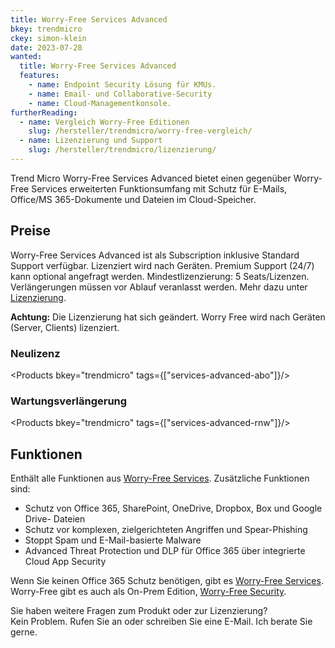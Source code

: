```yaml
---
title: Worry-Free Services Advanced
bkey: trendmicro
ckey: simon-klein
date: 2023-07-28
wanted:
  title: Worry-Free Services Advanced
  features:
    - name: Endpoint Security Lösung für KMUs.
    - name: Email- und Collaborative-Security
    - name: Cloud-Managementkonsole.
furtherReading:
  - name: Vergleich Worry-Free Editionen
    slug: /hersteller/trendmicro/worry-free-vergleich/
  - name: Lizenzierung und Support
    slug: /hersteller/trendmicro/lizenzierung/
---
```



<Intro>

Trend Micro Worry-Free Services Advanced bietet einen gegenüber Worry-Free Services erweiterten Funktionsumfang mit Schutz für E-Mails, Office/MS 365-Dokumente und Dateien im Cloud-Speicher.


</Intro>

<TOC />


## Preise

Worry-Free Services Advanced ist als Subscription inklusive Standard Support verfügbar. Lizenziert wird nach Geräten. Premium Support (24/7) kann optional angefragt werden. Mindestlizenzierung: 5 Seats/Lizenzen. Verlängerungen müssen vor Ablauf veranlasst werden. Mehr dazu unter [Lizenzierung](/hersteller/trendmicro/lizenzierung/).

<Info>

**Achtung:** Die Lizenzierung hat sich geändert. Worry Free wird nach Geräten (Server, Clients) lizenziert.

</Info>

### Neulizenz

<Products bkey="trendmicro" tags={["services-advanced-abo"]}/>

### Wartungsverlängerung

<Products bkey="trendmicro" tags={["services-advanced-rnw"]}/>


## Funktionen

Enthält alle Funktionen aus [Worry-Free Services](/hersteller/trendmicro/worry-free-services/).
Zusätzliche Funktionen sind:

- Schutz von Office 365, SharePoint, OneDrive, Dropbox, Box und Google Drive- Dateien
- Schutz vor komplexen, zielgerichteten Angriffen und Spear-Phishing
- Stoppt Spam und E-Mail-basierte Malware
- Advanced Threat Protection und DLP für Office 365 über integrierte Cloud App Security

<Info>

Wenn Sie keinen Office 365 Schutz benötigen, gibt es [Worry-Free Services](/hersteller/trendmicro/worry-free-services/). Worry-Free gibt es auch als On-Prem Edition, [Worry-Free Security](/hersteller/trendmicro/#worry-free).

</Info>

<GetInTouch theme="light">

Sie haben weitere Fragen zum Produkt oder zur Lizenzierung?<br />
Kein Problem. Rufen Sie an oder schreiben Sie eine E-Mail. Ich berate Sie gerne.

</GetInTouch>
